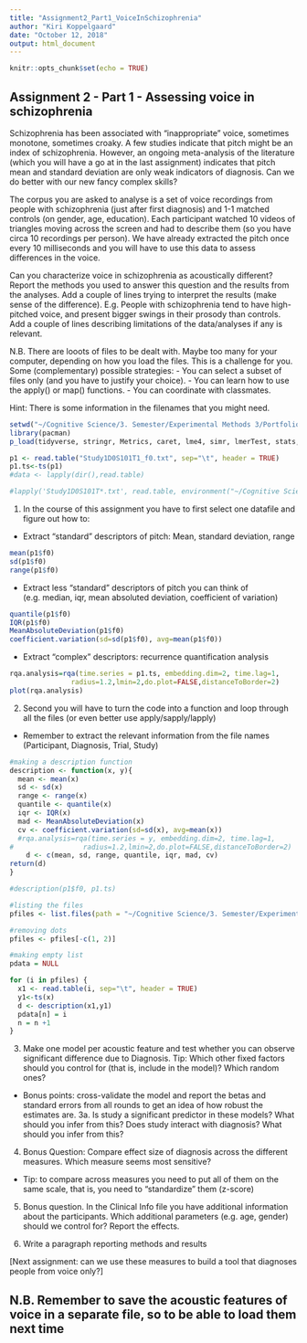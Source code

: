```yaml
---
title: "Assignment2_Part1_VoiceInSchizophrenia"
author: "Kiri Koppelgaard"
date: "October 12, 2018"
output: html_document
---
```


```r
knitr::opts_chunk$set(echo = TRUE)
```

## Assignment 2 - Part 1 - Assessing voice in schizophrenia

Schizophrenia has been associated with "inappropriate" voice, sometimes monotone, sometimes croaky. A few studies indicate that pitch might be an index of schizophrenia. However, an ongoing meta-analysis of the literature (which you will have a go at in the last assignment) indicates that pitch mean and standard deviation are only weak indicators of diagnosis. Can we do better with our new fancy complex skills?

The corpus you are asked to analyse is a set of voice recordings from people with schizophrenia (just after first diagnosis) and 1-1 matched controls (on gender, age, education). Each participant watched 10 videos of triangles moving across the screen and had to describe them (so you have circa 10 recordings per person). We have already extracted the pitch once every 10 milliseconds and you will have to use this data to assess differences in the voice.

Can you characterize voice in schizophrenia as acoustically different? Report the methods you used to answer this question and the results from the analyses. Add a couple of lines trying to interpret the results (make sense of the difference). E.g. People with schizophrenia tend to have high-pitched voice, and present bigger swings in their prosody than controls. Add a couple of lines describing limitations of the data/analyses if any is relevant.


N.B. There are looots of files to be dealt with. Maybe too many for your computer, depending on how you load the files. This is a challenge for you. Some (complementary) possible strategies:
- You can select a subset of files only (and you have to justify your choice).
- You can learn how to use the apply() or map() functions.
- You can coordinate with classmates.

Hint: There is some information in the filenames that you might need.
```r
setwd("~/Cognitive Science/3. Semester/Experimental Methods 3/Portfolio-2/Pitch/")
library(pacman)
p_load(tidyverse, stringr, Metrics, caret, lme4, simr, lmerTest, stats, FinCal, PerformanceAnalytics, nonlinearTseries)

p1 <- read.table("Study1D0S101T1_f0.txt", sep="\t", header = TRUE)
p1.ts<-ts(p1)
#data <- lapply(dir(),read.table)

#lapply('Study1D0S101T*.txt', read.table, environment("~/Cognitive Science/3. Semester/Experimental Methods 3/Portfolio-2/Pitch/"))
```

1. In the course of this assignment you have to first select one datafile and figure out how to:

- Extract "standard" descriptors of pitch: Mean, standard deviation, range
```r
mean(p1$f0)
sd(p1$f0)
range(p1$f0)
```

- Extract less "standard" descriptors of pitch you can think of (e.g. median, iqr, mean absoluted deviation, coefficient of variation)
```r
quantile(p1$f0)
IQR(p1$f0)
MeanAbsoluteDeviation(p1$f0)
coefficient.variation(sd=sd(p1$f0), avg=mean(p1$f0))
```

- Extract "complex" descriptors: recurrence quantification analysis
```r
rqa.analysis=rqa(time.series = p1.ts, embedding.dim=2, time.lag=1,
               radius=1.2,lmin=2,do.plot=FALSE,distanceToBorder=2)
plot(rqa.analysis)
```


2. Second you will have to turn the code into a function and loop through all the files (or even better use apply/sapply/lapply)
- Remember to extract the relevant information from the file names (Participant, Diagnosis, Trial, Study)

```r
#making a description function
description <- function(x, y){
  mean <- mean(x)
  sd <- sd(x)
  range <- range(x)
  quantile <- quantile(x)
  iqr <- IQR(x)
  mad <- MeanAbsoluteDeviation(x)
  cv <- coefficient.variation(sd=sd(x), avg=mean(x))
  #rqa.analysis=rqa(time.series = y, embedding.dim=2, time.lag=1,
#                 radius=1.2,lmin=2,do.plot=FALSE,distanceToBorder=2)
    d <- c(mean, sd, range, quantile, iqr, mad, cv)
return(d)
}

#description(p1$f0, p1.ts)

#listing the files
pfiles <- list.files(path = "~/Cognitive Science/3. Semester/Experimental Methods 3/Portfolio-2/Pitch", all.files = TRUE)

#removing dots
pfiles <- pfiles[-c(1, 2)]

#making empty list
pdata = NULL

for (i in pfiles) {
  x1 <- read.table(i, sep="\t", header = TRUE)
  y1<-ts(x)
  d <- description(x1,y1)
  pdata[n] = i
  n = n +1
}

```


3. Make one model per acoustic feature and test whether you can observe significant difference due to Diagnosis. Tip: Which other fixed factors should you control for (that is, include in the model)? Which random ones?
- Bonus points: cross-validate the model and report the betas and standard errors from all rounds to get an idea of how robust the estimates are. 
3a. Is study a significant predictor in these models? What should you infer from this? Does study interact with diagnosis? What should you infer from this?

4. Bonus Question: Compare effect size of diagnosis across the different measures. Which measure seems most sensitive?
- Tip: to compare across measures you need to put all of them on the same scale, that is, you need to "standardize" them (z-score)

5. Bonus question. In the Clinical Info file you have additional information about the participants. Which additional parameters (e.g. age, gender) should we control for? Report the effects.

6. Write a paragraph reporting methods and results

[Next assignment: can we use these measures to build a tool that diagnoses people from voice only?]

## N.B. Remember to save the acoustic features of voice in a separate file, so to be able to load them next time